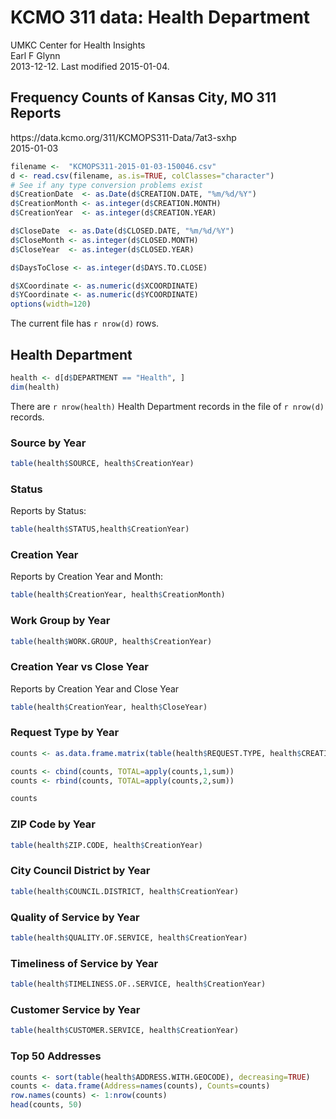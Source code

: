 # KCMO 311 data:  Health Department
UMKC Center for Health Insights  
Earl F Glynn  
2013-12-12.  Last modified 2015-01-04.  

## Frequency Counts of Kansas City, MO 311 Reports
https://data.kcmo.org/311/KCMOPS311-Data/7at3-sxhp  
2015-01-03  

```r
filename <-  "KCMOPS311-2015-01-03-150046.csv"
d <- read.csv(filename, as.is=TRUE, colClasses="character")
# See if any type conversion problems exist
d$CreationDate  <- as.Date(d$CREATION.DATE, "%m/%d/%Y") 
d$CreationMonth <- as.integer(d$CREATION.MONTH)
d$CreationYear  <- as.integer(d$CREATION.YEAR)

d$CloseDate  <- as.Date(d$CLOSED.DATE, "%m/%d/%Y") 
d$CloseMonth <- as.integer(d$CLOSED.MONTH)
d$CloseYear  <- as.integer(d$CLOSED.YEAR)

d$DaysToClose <- as.integer(d$DAYS.TO.CLOSE)

d$XCoordinate <- as.numeric(d$XCOORDINATE)
d$YCoordinate <- as.numeric(d$YCOORDINATE)
options(width=120)
```
The current file has `r nrow(d)` rows.

## Health Department

```r
health <- d[d$DEPARTMENT == "Health", ]
dim(health)  
```

There are `r nrow(health)` Health Department records in the file of `r nrow(d)` records.

### Source by Year
```r
table(health$SOURCE, health$CreationYear)
```

### Status
Reports by Status:
```r
table(health$STATUS,health$CreationYear)
```                      

### Creation Year
Reports by Creation Year and Month:
```r
table(health$CreationYear, health$CreationMonth)
```                                      

### Work Group by Year
```r
table(health$WORK.GROUP, health$CreationYear)
```

### Creation Year vs Close Year
Reports by Creation Year and Close Year
```r
table(health$CreationYear, health$CloseYear)
```                                                   

### Request Type by Year
```r
counts <- as.data.frame.matrix(table(health$REQUEST.TYPE, health$CREATION.YEAR))

counts <- cbind(counts, TOTAL=apply(counts,1,sum))
counts <- rbind(counts, TOTAL=apply(counts,2,sum))

counts                                                                                        
```

### ZIP Code by Year
```r
table(health$ZIP.CODE, health$CreationYear)
```

### City Council District by Year
```r
table(health$COUNCIL.DISTRICT, health$CreationYear)
```

### Quality of Service by Year
```r
table(health$QUALITY.OF.SERVICE, health$CreationYear)
```

### Timeliness of Service by Year
```r
table(health$TIMELINESS.OF..SERVICE, health$CreationYear)
```

### Customer Service by Year
```r
table(health$CUSTOMER.SERVICE, health$CreationYear)
```               

### Top 50 Addresses
```r
counts <- sort(table(health$ADDRESS.WITH.GEOCODE), decreasing=TRUE)
counts <- data.frame(Address=names(counts), Counts=counts)
row.names(counts) <- 1:nrow(counts)
head(counts, 50)
```                     